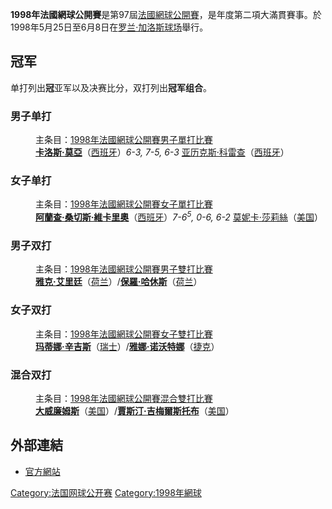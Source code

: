 {{noteTA|G1=Tennis
|1=zh-hans:温布尔登;zh-hk:溫布頓;zh-tw:溫布頓;
|2=zh-hans:澳大利亚网球公开赛; zh-tw:澳洲網球公開賽; zh-hk:澳洲網球公開賽;}}

{{GrandSlamInfo|1998|法國網球公開賽|
| date=5月25日－6月8日
| edition=97屆
| champms={{flagicon|ESP}} [[卡洛斯·莫亞|卡洛斯·莫亞]] 
| champws={{flagicon|ESP}} [[阿蘭查·桑切斯·維卡里奧|阿蘭查·桑切斯·維卡里奧]]
| champmd={{flagicon|NED}} [[雅克·艾里廷|雅克·艾里廷]]／{{flagicon|NED}} [[保羅·哈休斯|保羅·哈休斯]]
| champwd={{flagicon|SUI}} [[玛蒂娜·辛吉斯|玛蒂娜·辛吉斯]]／{{flagicon|CZE}} [[雅娜·诺沃特娜|雅娜·诺沃特娜]]
| champxd={{flagicon|USA}} [[大威廉姆斯|大威廉姆斯]]／{{flagicon|USA}} [[賈斯汀·吉梅爾斯托布|賈斯汀·吉梅爾斯托布]]}}

'''1998年法國網球公開賽'''是第97屆[[法國網球公開賽|法國網球公開賽]]，是年度第二項大滿貫賽事。於1998年5月25日至6月8日在[[罗兰·加洛斯球场|罗兰·加洛斯球场]]舉行。

== 冠军 ==
单打列出'''冠'''亚军以及决赛比分，双打列出'''冠军组合'''。
=== 男子单打 ===
:主条目：[[1998年法國網球公開賽男子單打比賽|1998年法國網球公開賽男子單打比賽]]
:'''[[卡洛斯·莫亞|卡洛斯·莫亞]]'''（[[西班牙|西班牙]]）''6-3, 7-5, 6-3'' [[亚历克斯·科雷查|亚历克斯·科雷查]]（[[西班牙|西班牙]]）

=== 女子单打 ===
:主条目：[[1998年法國網球公開賽女子單打比賽|1998年法國網球公開賽女子單打比賽]]
:'''[[阿蘭查·桑切斯·維卡里奧|阿蘭查·桑切斯·維卡里奧]]'''（[[西班牙|西班牙]]）''7-6<sup>5</sup>, 0-6, 6-2'' [[莫妮卡·莎莉絲|莫妮卡·莎莉絲]]（[[美国|美国]]）

=== 男子双打 ===
:主条目：[[1998年法國網球公開賽男子雙打比賽|1998年法國網球公開賽男子雙打比賽]]
:'''[[雅克·艾里廷|雅克·艾里廷]]'''（[[荷兰|荷兰]]）/'''[[保羅·哈休斯|保羅·哈休斯]]'''（[[荷兰|荷兰]]）

=== 女子双打 ===
:主条目：[[1998年法國網球公開賽女子雙打比賽|1998年法國網球公開賽女子雙打比賽]]
:'''[[玛蒂娜·辛吉斯|玛蒂娜·辛吉斯]]'''（[[瑞士|瑞士]]）/'''[[雅娜·诺沃特娜|雅娜·诺沃特娜]]'''（[[捷克|捷克]]）

=== 混合双打 ===
:主条目：[[1998年法國網球公開賽混合雙打比賽|1998年法國網球公開賽混合雙打比賽]]
:'''[[大威廉姆斯|大威廉姆斯]]'''（[[美国|美国]]）/'''[[賈斯汀·吉梅爾斯托布|賈斯汀·吉梅爾斯托布]]'''（[[美国|美国]]）

== 外部連結 ==
* [https://web.archive.org/web/20090228235054/http://www.rolandgarros.org/ 官方網站]

{{start box}}
{{succession box|[[1997年法国网球公开赛|1997年法国网球公开赛]]|[[1999年法国网球公开赛|1999年法国网球公开赛]]|[[法国网球公开赛|法国网球公开赛]]|1998年}}
{{succession box|[[1998年澳大利亚网球公开赛|1998年澳大利亚网球公开赛]]|[[1998年温布尔登网球锦标赛|1998年温布尔登网球锦标赛]]|[[网球大满贯|网球大满贯]]|1998年}}
{{end box}}
{{法网列表}}

[[Category:法国网球公开赛|Category:法国网球公开赛]]
[[Category:1998年網球|Category:1998年網球]]